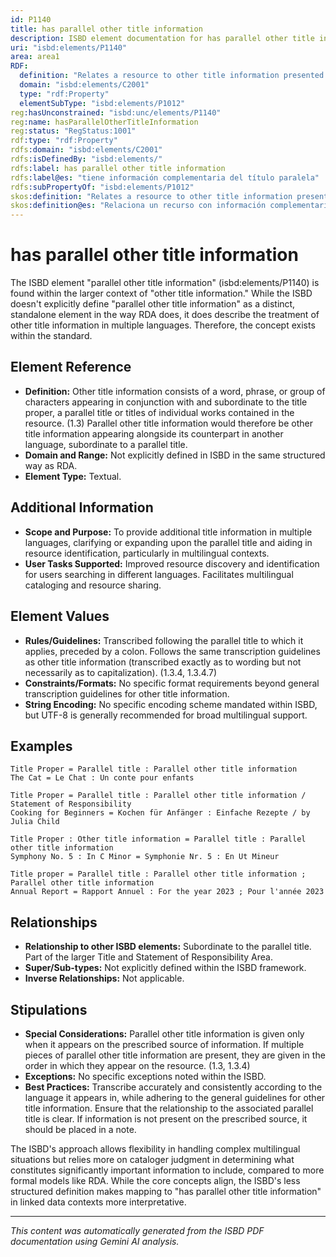 ```yaml
---
id: P1140
title: has parallel other title information
description: ISBD element documentation for has parallel other title information
uri: "isbd:elements/P1140"
area: area1
RDF:
  definition: "Relates a resource to other title information presented on the preferred source of information for the resource as an equivalent in another language or script."
  domain: "isbd:elements/C2001"
  type: "rdf:Property"
  elementSubType: "isbd:elements/P1012"
reg:hasUnconstrained: "isbd:unc/elements/P1140"
reg:name: hasParallelOtherTitleInformation
reg:status: "RegStatus:1001"
rdf:type: "rdf:Property"
rdfs:domain: "isbd:elements/C2001"
rdfs:isDefinedBy: "isbd:elements/"
rdfs:label: has parallel other title information
rdfs:label@es: "tiene información complementaria del título paralela"
rdfs:subPropertyOf: "isbd:elements/P1012"
skos:definition: "Relates a resource to other title information presented on the preferred source of information for the resource as an equivalent in another language or script."
skos:definition@es: "Relaciona un recurso con información complementaria del título que se presenta en la fuente de información preferida para el recurso como un equivalente en otra lengua o escritura."
---
```

# has parallel other title information

The ISBD element "parallel other title information" (isbd:elements/P1140) is found within the larger context of "other title information."  While the ISBD doesn't explicitly define "parallel other title information" as a distinct, standalone element in the way RDA does, it does describe the treatment of other title information in multiple languages.  Therefore, the concept exists within the standard.


## Element Reference

- **Definition:**  Other title information consists of a word, phrase, or group of characters appearing in conjunction with and subordinate to the title proper, a parallel title or titles of individual works contained in the resource. (1.3) Parallel other title information would therefore be other title information appearing alongside its counterpart in another language, subordinate to a parallel title.
- **Domain and Range:** Not explicitly defined in ISBD in the same structured way as RDA.
- **Element Type:** Textual.


## Additional Information

- **Scope and Purpose:** To provide additional title information in multiple languages, clarifying or expanding upon the parallel title and aiding in resource identification, particularly in multilingual contexts.
- **User Tasks Supported:**  Improved resource discovery and identification for users searching in different languages. Facilitates multilingual cataloging and resource sharing.


## Element Values

- **Rules/Guidelines:** Transcribed following the parallel title to which it applies, preceded by a colon. Follows the same transcription guidelines as other title information (transcribed exactly as to wording but not necessarily as to capitalization).  (1.3.4, 1.3.4.7)
- **Constraints/Formats:** No specific format requirements beyond general transcription guidelines for other title information.
- **String Encoding:**  No specific encoding scheme mandated within ISBD, but UTF-8 is generally recommended for broad multilingual support.



## Examples

```
Title Proper = Parallel title : Parallel other title information
The Cat = Le Chat : Un conte pour enfants
```

```
Title Proper = Parallel title : Parallel other title information / Statement of Responsibility
Cooking for Beginners = Kochen für Anfänger : Einfache Rezepte / by Julia Child
```
```
Title Proper : Other title information = Parallel title : Parallel other title information
Symphony No. 5 : In C Minor = Symphonie Nr. 5 : En Ut Mineur
```

```
Title proper = Parallel title : Parallel other title information ; Parallel other title information
Annual Report = Rapport Annuel : For the year 2023 ; Pour l'année 2023
```



## Relationships

- **Relationship to other ISBD elements:** Subordinate to the parallel title.  Part of the larger Title and Statement of Responsibility Area.
- **Super/Sub-types:** Not explicitly defined within the ISBD framework.
- **Inverse Relationships:**  Not applicable.


## Stipulations

- **Special Considerations:**  Parallel other title information is given only when it appears on the prescribed source of information.  If multiple pieces of parallel other title information are present, they are given in the order in which they appear on the resource. (1.3, 1.3.4)
- **Exceptions:** No specific exceptions noted within the ISBD.
- **Best Practices:** Transcribe accurately and consistently according to the language it appears in, while adhering to the general guidelines for other title information.  Ensure that the relationship to the associated parallel title is clear.  If information is not present on the prescribed source, it should be placed in a note.


The ISBD's approach allows flexibility in handling complex multilingual situations but relies more on cataloger judgment in determining what constitutes significantly important information to include, compared to more formal models like RDA. While the core concepts align,  the ISBD's less structured definition makes mapping to "has parallel other title information" in linked data contexts more interpretative.


---

*This content was automatically generated from the ISBD PDF documentation using Gemini AI analysis.*
